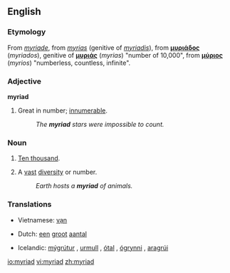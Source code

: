 {{wikipedia}}
==English==
===Etymology===
From {{MF.}} ''[[myriade]]'', from {{LL.}} ''[[myrias]]'' (genitive of ''[[myriadis]]''), from {{AGr.}} '''[[μυριάδος]]''' (''myriados''), genitive of '''[[μυριάς]]''' (''myrias'') "number of 10,000", from '''[[μύριος]]''' (''myrios'') "numberless, countless, infinite".

===Adjective===
'''myriad'''
# Great in number; [[innumerable]].
#: ''The '''myriad''' stars were impossible to count.''

===Noun===
{{en-noun}}
# {{archaic}} [[ten thousand|Ten thousand]].
# A [[vast]] [[diversity]] or number.
#: ''Earth hosts a '''myriad''' of animals.''

===Translations===
{{trans-top|ten thousand}}
{{trans-mid}}
*Vietnamese: [[vạn]]
{{trans-bottom}}
{{trans-top|a vast diversity or number}}
*Dutch: [[een]] [[groot]] [[aantal]]
{{trans-mid}}
*Icelandic: [[mýgrútur]] {{m}}, [[urmull]] {{f}}, [[ótal]] {{n}}, [[ógrynni]] {{n}}, [[aragrúi]] {{m}}
{{trans-bottom}}

[[io:myriad]]
[[vi:myriad]]
[[zh:myriad]]